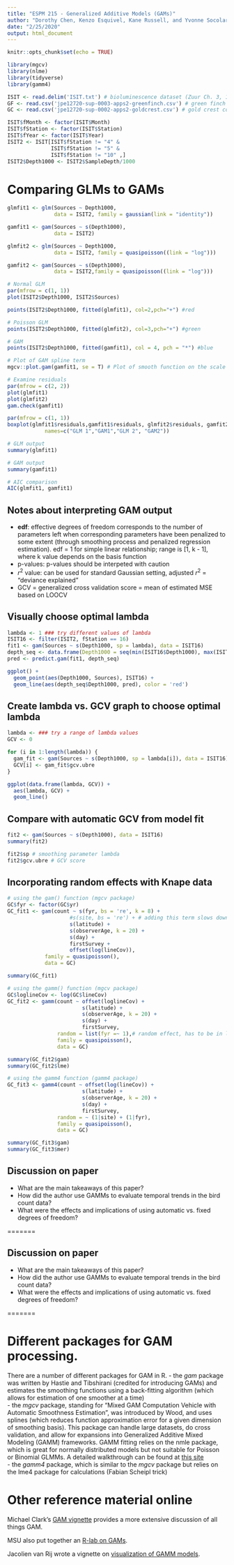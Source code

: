 ```yaml
---
title: "ESPM 215 - Generalized Additive Models (GAMs)"
author: "Dorothy Chen, Kenzo Esquivel, Kane Russell, and Yvonne Socolar"
date: "2/25/2020"
output: html_document
---
```


```r
knitr::opts_chunk$set(echo = TRUE)
```

```r
library(mgcv)
library(nlme)
library(tidyverse)
library(gamm4)
```

```r
ISIT <- read.delim('ISIT.txt') # bioluminescence dataset (Zuur Ch. 3, 17)
GF <- read.csv('jpe12720-sup-0003-apps2-greenfinch.csv') # green finch count data, Knape 2016
GC <- read.csv('jpe12720-sup-0002-apps2-goldcrest.csv') # gold crest count data, Knape 2016

ISIT$fMonth <- factor(ISIT$Month)
ISIT$fStation <- factor(ISIT$Station)
ISIT$fYear <- factor(ISIT$Year)
ISIT2 <- ISIT[ISIT$fStation != "4" &
              ISIT$fStation != "5" &
              ISIT$fStation != "10" ,]
ISIT2$Depth1000 <- ISIT2$SampleDepth/1000
```

# Comparing GLMs to GAMs

```r

glmfit1 <- glm(Sources ~ Depth1000, 
               data = ISIT2, family = gaussian(link = "identity"))

gamfit1 <- gam(Sources ~ s(Depth1000), 
               data = ISIT2)

glmfit2 <- glm(Sources ~ Depth1000, 
               data = ISIT2, family = quasipoisson((link = "log")))

gamfit2 <- gam(Sources ~ s(Depth1000), 
               data = ISIT2,family = quasipoisson((link = "log")))

# Normal GLM
par(mfrow = c(1, 1))
plot(ISIT2$Depth1000, ISIT2$Sources)

points(ISIT2$Depth1000, fitted(glmfit1), col=2,pch="+") #red

# Poisson GLM
points(ISIT2$Depth1000, fitted(glmfit2), col=3,pch="+") #green

# GAM 
points(ISIT2$Depth1000, fitted(gamfit1), col = 4, pch = "*") #blue

# Plot of GAM spline term
mgcv::plot.gam(gamfit1, se = T) # Plot of smooth function on the scale of the linear predictor

# Examine residuals
par(mfrow = c(2, 2))
plot(glmfit1) 
plot(glmfit2)
gam.check(gamfit1)

par(mfrow = c(1, 1))
boxplot(glmfit1$residuals,gamfit1$residuals, glmfit2$residuals, gamfit2$residuals,
            names=c("GLM 1","GAM1","GLM 2", "GAM2"))

# GLM output
summary(glmfit1)

# GAM output
summary(gamfit1)

# AIC comparison
AIC(glmfit1, gamfit1)

```

## Notes about interpreting GAM output 
  - **edf**: effective degrees of freedom corresponds to the number of parameters left when corresponding parameters have been penalized to some extent (through smoothing process and penalized regression estimation). edf = 1 for simple linear relationship; range is [1, k - 1], where k value depends on the basis function
  - p-values: p-values should be interpeted with caution
  - $r^{2}$ value: can be used for standard Gaussian setting, adjusted $r^{2}$ = "deviance explained"
  - GCV = generalized cross validation score = mean of estimated MSE based on LOOCV

## Visually choose optimal lambda
```r
lambda <- 1 ### try different values of lambda
ISIT16 <- filter(ISIT2, fStation == 16)
fit1 <- gam(Sources ~ s(Depth1000, sp = lambda), data = ISIT16)
depth_seq <- data.frame(Depth1000 = seq(min(ISIT16$Depth1000), max(ISIT16$Depth1000), length = 100))
pred <- predict.gam(fit1, depth_seq)

ggplot() + 
  geom_point(aes(Depth1000, Sources), ISIT16) + 
  geom_line(aes(depth_seq$Depth1000, pred), color = 'red')
```

## Create lambda vs. GCV graph to choose optimal lambda
```r
lambda <- ### try a range of lambda values
GCV <- 0

for (i in 1:length(lambda)) {
  gam_fit <- gam(Sources ~ s(Depth1000, sp = lambda[i]), data = ISIT16) 
  GCV[i] <- gam_fit$gcv.ubre
}

ggplot(data.frame(lambda, GCV)) +
  aes(lambda, GCV) + 
  geom_line()
```

## Compare with automatic GCV from model fit
```r
fit2 <- gam(Sources ~ s(Depth1000), data = ISIT16)
summary(fit2)

fit2$sp # smoothing parameter lambda
fit2$gcv.ubre # GCV score
```

## Incorporating random effects with Knape data

```r
# using the gam() function (mgcv package)
GC$fyr <- factor(GC$yr)
GC_fit1 <- gam(count ~ s(fyr, bs = 're', k = 8) + 
                    #s(site, bs = 're') + # adding this term slows down gam() a lot!
                    s(latitude) + 
                    s(observerAge, k = 20) + 
                    s(day) + 
                    firstSurvey + 
                    offset(log(lineCov)), 
            family = quasipoisson(), 
            data = GC)

summary(GC_fit1)
```

```r
# using the gamm() function (mgcv package)
GC$loglineCov <- log(GC$lineCov)
GC_fit2 <- gamm(count ~ offset(loglineCov) + 
                        s(latitude) + 
                        s(observerAge, k = 20) + 
                        s(day) + 
                        firstSurvey, 
                random = list(fyr =~ 1),# random effect, has to be in list form
                family = quasipoisson(), 
                data = GC)

summary(GC_fit2$gam) 
summary(GC_fit2$lme)


```

```r
# using the gamm4 function (gamm4 package)
GC_fit3 <- gamm4(count ~ offset(log(lineCov)) + 
                        s(latitude) + 
                        s(observerAge, k = 20) + 
                        s(day) + 
                        firstSurvey, 
                random = ~ (1|site) + (1|fyr),
                family = quasipoisson(), 
                data = GC)

summary(GC_fit3$gam)
summary(GC_fit3$mer)
```

## Discussion on paper
- What are the main takeaways of this paper?
- How did the author use GAMMs to evaluate temporal trends in the bird count data?
- What were the effects and implications of using automatic vs. fixed degrees of freedom?

=======

## Discussion on paper
- What are the main takeaways of this paper?
- How did the author use GAMMs to evaluate temporal trends in the bird count data?
- What were the effects and implications of using automatic vs. fixed degrees of freedom?

=======

# Different packages for GAM processing. 

There are a number of different packages for GAM in R. 
  - the *gam* package was written by Hastie and Tibshirani (credited for introducing GAMs) and estimates the smoothing functions using a back-fitting algorithm (which allows for estimation of one smoother at a time)   \
  - the *mgcv* package, standing for "Mixed GAM Computation Vehicle with Automatic Smoothness Estimation", was introduced by Wood, and uses splines (which reduces function approximation error for a given dimension of smoothing basis). This package can handle large datasets, do cross validation, and allow for expansions into Generalized Additive Mixed Modeling (GAMM) frameworks. GAMM fitting relies on the nmle package, which is great for normally distributed models but not suitable for Poisson or Binomial GLMMs. A detailed walkthrough can be found at [this site](https://people.maths.bris.ac.uk/~sw15190/mgcv/tampere/mgcv.pdf)    \
  - the *gamm4* package, which is similar to the *mgcv* package but relies on the lme4 package for calculations (Fabian Scheipl trick)  \

# Other reference material online

Michael Clark's [GAM vignette](https://m-clark.github.io/generalized-additive-models/technical.html) provides a more extensive discussion of all things GAM. 

MSU also put together an [R-lab on GAMs](http://ecology.msu.montana.edu/labdsv/R/labs/lab5/lab5.html). 

Jacolien van Rij wrote a vignette on [visualization of GAMM models](https://cran.r-project.org/web/packages/itsadug/vignettes/inspect.html). 







